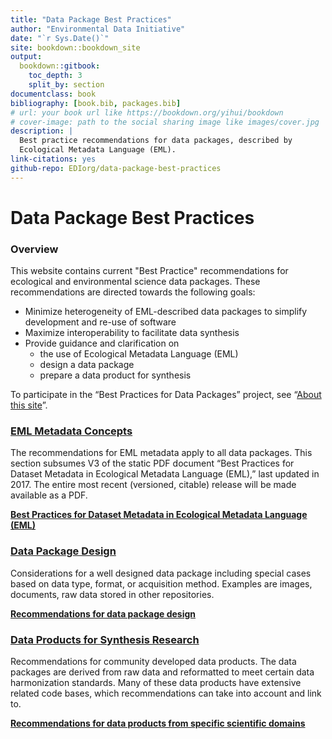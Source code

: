 ```yaml
--- 
title: "Data Package Best Practices"
author: "Environmental Data Initiative"
date: "`r Sys.Date()`"
site: bookdown::bookdown_site
output:
  bookdown::gitbook:
    toc_depth: 3
    split_by: section
documentclass: book
bibliography: [book.bib, packages.bib]
# url: your book url like https://bookdown.org/yihui/bookdown
# cover-image: path to the social sharing image like images/cover.jpg
description: |
  Best practice recommendations for data packages, described by
  Ecological Metadata Language (EML).
link-citations: yes
github-repo: EDIorg/data-package-best-practices
---
```

# Data Package Best Practices {.unlisted .unnumbered}

### Overview 
This website contains current \"Best Practice\" recommendations for ecological and environmental science data packages. These recommendations are directed towards the following goals:

- Minimize heterogeneity of EML-described data packages to simplify development and re-use of software
- Maximize interoperability to facilitate data synthesis
- Provide guidance and clarification on
  - the use of Ecological Metadata Language (EML)
  - design a data package
  - prepare a data product for synthesis

To participate in the "Best Practices for Data Packages" project, see "[About this site](./about-this-site.html)".


### [EML Metadata Concepts](./eml-best-practices.html)
The recommendations for EML metadata apply to all data packages. This section subsumes V3 of the static PDF document "Best Practices for Dataset Metadata in Ecological Metadata Language (EML)," last updated in 2017. The entire most recent (versioned, citable) release will be made available as a PDF. 


 **[Best Practices for Dataset Metadata in Ecological Metadata Language (EML)](./eml-best-practices.html)**
  
  
### [Data Package Design](./datapackage-design-for-special-cases.html)
Considerations for a well designed data package including special cases based on data type, format, or acquisition method. Examples are images, documents, raw data stored in other repositories. 


**[Recommendations for data package design](./datapackage-design-for-special-cases.html)**


### [Data Products for Synthesis Research](./scientific_domain.html)
Recommendations for community developed data products. The data packages are derived from raw data and reformatted to meet certain data harmonization standards. Many of these data products have extensive related code bases, which recommendations can take into account and link to. 


**[Recommendations for data products from specific scientific domains](./scientific_domain.html)**